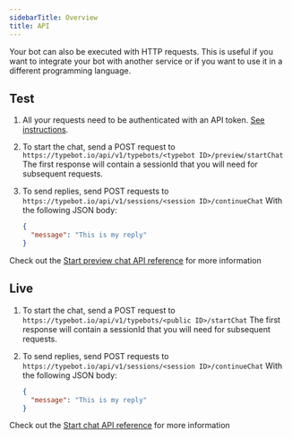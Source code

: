 ```yaml
---
sidebarTitle: Overview
title: API
---
```


Your bot can also be executed with HTTP requests. This is useful if you want to integrate your bot with another service or if you want to use it in a different programming language.

## Test

1. All your requests need to be authenticated with an API token. [See instructions](/api-reference/authentication).
2. To start the chat, send a POST request to `https://typebot.io/api/v1/typebots/<typebot ID>/preview/startChat` The first response will contain a sessionId that you will need for subsequent requests.
3. To send replies, send POST requests to `https://typebot.io/api/v1/sessions/<session ID>/continueChat`
   With the following JSON body:

   ```json
   {
     "message": "This is my reply"
   }
   ```

Check out the [Start preview chat API reference](/api-reference/chat/start-preview-chat) for more information

## Live

1. To start the chat, send a POST request to `https://typebot.io/api/v1/typebots/<public ID>/startChat` The first response will contain a sessionId that you will need for subsequent requests.
2. To send replies, send POST requests to `https://typebot.io/api/v1/sessions/<session ID>/continueChat`
   With the following JSON body:

   ```json
   {
     "message": "This is my reply"
   }
   ```

Check out the [Start chat API reference](/api-reference/chat/start-chat) for more information
